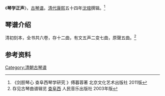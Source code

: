 {{expand|time=2016-09-05T06:10:21+00:00}}
《'''琴学正声'''》，[[古琴谱|古琴谱]]。[[清代|清代]][[康熙|康熙]]五十四年[[沈琯|沈琯]]撰辑。<ref>《剑胆琴心 查阜西琴学研究 》傅暮蓉著  北京文化艺术出版社 2011版</ref>

==琴谱介绍==

清初刻本，全书共六卷，存十二曲，有文五声二变七曲，原聲五曲。<ref>存见古琴曲谱辑览 [[查阜西|查阜西]] 人民音乐出版社 2003年版</ref>

==参考资料==

[[Category:清朝古琴谱|Category:清朝古琴谱]]